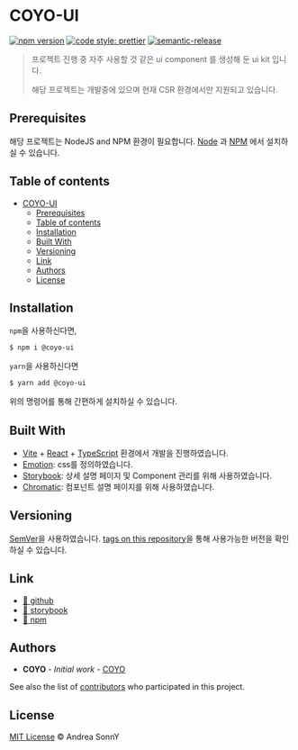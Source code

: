
<Meta title="Docs/Introduction" />

# COYO-UI

[![npm version](https://img.shields.io/npm/v/coyo-ui)](https://www.npmjs.com/package/coyo-ui)
[![code style: prettier](https://img.shields.io/badge/code_style-prettier-ff69b4.svg)](https://github.com/prettier/prettier)
[![semantic-release](https://img.shields.io/badge/%20%20%F0%9F%93%A6%F0%9F%9A%80-semantic--release-e10079.svg)](https://github.com/semantic-release/semantic-release)



> 프로젝트 진행 중 자주 사용할 것 같은 ui component 를 생성해 둔 ui kit 입니다.
>
> 해당 프로젝트는 개발중에 있으며 현재 CSR 환경에서만 지원되고 있습니다.


## Prerequisites

해당 프로젝트는 NodeJS and NPM 환경이 필요합니다.
[Node](http://nodejs.org/) 과 [NPM](https://npmjs.org/) 에서 설치하실 수 있습니다.

## Table of contents

- [COYO-UI](#COYO-UI)
  - [Prerequisites](#prerequisites)
  - [Table of contents](#table-of-contents)
  - [Installation](#installation)
  - [Built With](#built-with)
  - [Versioning](#versioning)
  - [Link](#link)
  - [Authors](#authors)
  - [License](#license)

## Installation

`npm`을 사용하신다면,
```sh
$ npm i @coyo-ui
```

`yarn`을 사용하신다면

```sh
$ yarn add @coyo-ui
```
위의 명령어를 통해 간편하게 설치하실 수 있습니다.

## Built With

* [Vite](https://ko.vitejs.dev/guide/) + [React](https://react.dev/) + [TypeScript](https://www.typescriptlang.org/) 환경에서 개발을 진행하였습니다.
* [Emotion](https://emotion.sh/docs/introduction): css를 정의하였습니다.
* [Storybook](https://storybook.js.org/): 상세 설명 페이지 및 Component 관리를 위해 사용하였습니다.
* [Chromatic](https://www.chromatic.com/): 컴포넌트 설명 페이지를 위해 사용하였습니다.

## Versioning

[SemVer](http://semver.org/)을 사용하였습니다.
[tags on this repository](https://github.com/COYO-HM/coyo-ui/tags)을 통해 사용가능한 버전을 확인하실 수 있습니다.

## Link

* [🔗 github](https://github.com/coyo-hm/coyo-ui)
* [🔗 storybook](https://main--65ae91d7cdf7712a838d310c.chromatic.com/?path=/docs/docs-introduction--docs)
* [🔗 npm](https://www.npmjs.com/package/coyo-ui)

## Authors

* **COYO** - *Initial work* - [COYO](https://github.com/COYO-HM)

See also the list of [contributors](https://github.com/COYO-HM/coyo-ui/contributors) who participated in this project.

## License

[MIT License](https://andreasonny.mit-license.org/2019) © Andrea SonnY
